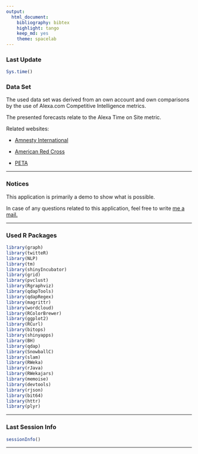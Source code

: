 ```yaml
---
output:
  html_document:
    bibliography: bibtex
    highlight: tango
    keep_md: yes
    theme: spacelab
---
```


### Last Update

```r
Sys.time()
```


### Data Set

The used data set was derived from an own account and own comparisons by the use of Alexa.com Competitive Intelligence metrics.

The presented forecasts relate to the Alexa Time on Site metric.

Related websites:

* [Amnesty International][1]

* [American Red Cross][2] 

* [PETA][3] 


***

### Notices

This application is primarily a demo to show what is possible. 

In case of any questions related to this application, feel free to write [me a mail.][4]

***

### Used R Packages

```r
library(graph)
library(twitteR)
library(NLP)
library(tm)
library(shinyIncubator)
library(grid)
library(pvclust)
library(Rgraphviz)
library(qdapTools)
library(qdapRegex)
library(magrittr)
library(wordcloud)
library(RColorBrewer)
library(ggplot2)
library(RCurl)
library(bitops)
library(shinyapps)
library(BH)
library(qdap)
library(SnowballC)
library(slam)
library(RWeka)
library(rJava) 
library(RWekajars)
library(memoise)
library(devtools)
library(rjson)
library(bit64)
library(httr)
library(plyr)
```

***

### Last Session Info

```r
sessionInfo()
```



[1]: https://twitter.com/amnesty "Amnesty Twitter Account"

[2]: https://twitter.com/RedCross "Red Cross Twitter Account"

[3]: https://twitter.com/peta "PETA Twitter Account"

[4]: http://nierhoff.info/#contact "Contact"

***
